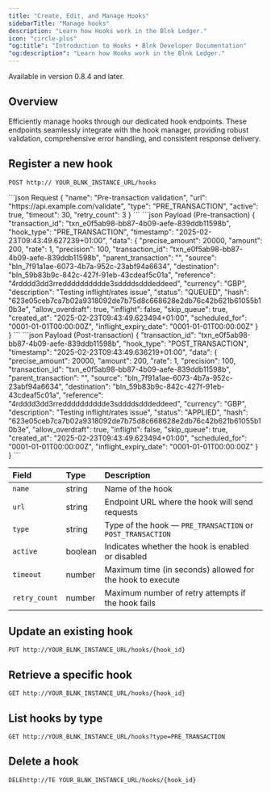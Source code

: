 ```yaml
---
title: "Create, Edit, and Manage Hooks"
sidebarTitle: "Manage hooks"
description: "Learn how Hooks work in the Blnk Ledger."
icon: "circle-plus"
"og:title": "Introduction to Hooks • Blnk Developer Documentation"
"og:description": "Learn how Hooks work in the Blnk Ledger."
---
```



<Info>Available in version 0.8.4 and later.</Info>

## Overview 

Efficiently manage hooks through our dedicated hook endpoints. These endpoints seamlessly integrate with the hook manager, providing robust validation, comprehensive error handling, and consistent response delivery.

## Register a new hook

```
POST http:// YOUR_BLNK_INSTANCE_URL/hooks
```
<CodeGroup>
```json Request
{
  "name": "Pre-transaction validation",
  "url": "https://api.example.com/validate",
  "type": "PRE_TRANSACTION",
  "active": true,
  "timeout": 30,
  "retry_count": 3
}
```
```json Payload (Pre-transaction)
{
  "transaction_id": "txn_e0f5ab98-bb87-4b09-aefe-839ddb11598b",
  "hook_type": "PRE_TRANSACTION",
  "timestamp": "2025-02-23T09:43:49.627239+01:00",
  "data": {
    "precise_amount": 20000,
    "amount": 200,
    "rate": 1,
    "precision": 100,
    "transaction_id": "txn_e0f5ab98-bb87-4b09-aefe-839ddb11598b",
    "parent_transaction": "",
    "source": "bln_7f91a1ae-6073-4b7a-952c-23abf94a6634",
    "destination": "bln_59b83b9c-842c-427f-91eb-43cdeaf5c01a",
    "reference": "4rdddd3dd3rredddddddddde3sddddsdddeddeed",
    "currency": "GBP",
    "description": "Testing inflight/rates issue",
    "status": "QUEUED",
    "hash": "623e05ceb7ca7b02a9318092de7b75d8c668628e2db76c42b621b61055b10b3e",
    "allow_overdraft": true,
    "inflight": false,
    "skip_queue": true,
    "created_at": "2025-02-23T09:43:49.623494+01:00",
    "scheduled_for": "0001-01-01T00:00:00Z",
    "inflight_expiry_date": "0001-01-01T00:00:00Z"
  }
}
```
```json Payload (Post-transaction)
{
  "transaction_id": "txn_e0f5ab98-bb87-4b09-aefe-839ddb11598b",
  "hook_type": "POST_TRANSACTION",
  "timestamp": "2025-02-23T09:43:49.636219+01:00",
  "data": {
    "precise_amount": 20000,
    "amount": 200,
    "rate": 1,
    "precision": 100,
    "transaction_id": "txn_e0f5ab98-bb87-4b09-aefe-839ddb11598b",
    "parent_transaction": "",
    "source": "bln_7f91a1ae-6073-4b7a-952c-23abf94a6634",
    "destination": "bln_59b83b9c-842c-427f-91eb-43cdeaf5c01a",
    "reference": "4rdddd3dd3rredddddddddde3sddddsdddeddeed",
    "currency": "GBP",
    "description": "Testing inflight/rates issue",
    "status": "APPLIED",
    "hash": "623e05ceb7ca7b02a9318092de7b75d8c668628e2db76c42b621b61055b10b3e",
    "allow_overdraft": true,
    "inflight": false,
    "skip_queue": true,
    "created_at": "2025-02-23T09:43:49.623494+01:00",
    "scheduled_for": "0001-01-01T00:00:00Z",
    "inflight_expiry_date": "0001-01-01T00:00:00Z"
  }
}
```
</CodeGroup>

| **Field** | **Type** | **Description** |
| :-- | :-- | :-- |
| `name` | string | Name of the hook |
| `url` | string | Endpoint URL where the hook will send requests |
| `type` | string | Type of the hook — `PRE_TRANSACTION` or `POST_TRANSACTION` |
| `active` | boolean | Indicates whether the hook is enabled or disabled |
| `timeout` | number | Maximum time (in seconds) allowed for the hook to execute |
| `retry_count` | number | Maximum number of retry attempts if the hook fails |

## Update an existing hook

```
PUT http://YOUR_BLNK_INSTANCE_URL/hooks/{hook_id}
```

## Retrieve a specific hook

```
GET http://YOUR_BLNK_INSTANCE_URL/hooks/{hook_id}
```

## List hooks by type

```
GET http://YOUR_BLNK_INSTANCE_URL/hooks?type=PRE_TRANSACTION
```

## Delete a hook

```
DELEhttp://TE YOUR_BLNK_INSTANCE_URL/hooks/{hook_id}
```

<NeedHelp />